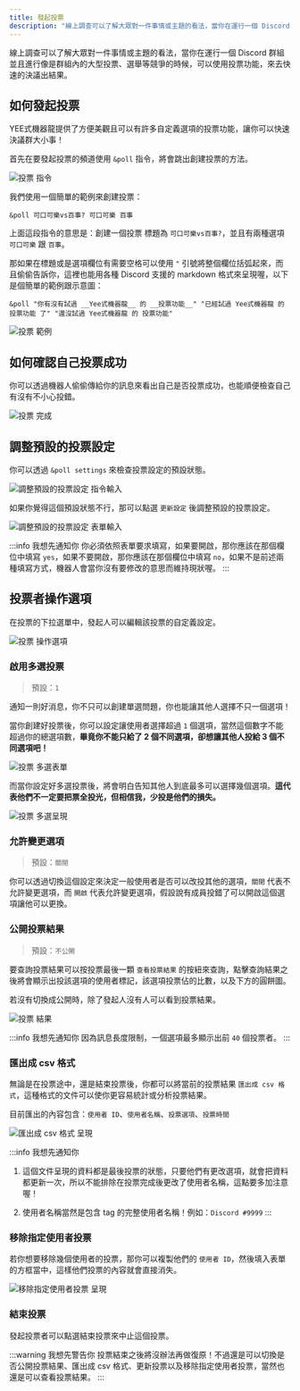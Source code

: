 ---
title: 發起投票
description: "線上調查可以了解大眾對一件事情或主題的看法，當你在運行一個 Discord 群組並且進行像是群組內的大型投票、選舉等競爭的時候，可以使用投票功能，來去快速的決議出結果。YEE式機器龍提供了方便美觀且可以有許多自定義選項的投票功能，讓你可以快速決議群大小事！"
---


線上調查可以了解大眾對一件事情或主題的看法，當你在運行一個 Discord 群組並且進行像是群組內的大型投票、選舉等競爭的時候，可以使用投票功能，來去快速的決議出結果。

## 如何發起投票

YEE式機器龍提供了方便美觀且可以有許多自定義選項的投票功能，讓你可以快速決議群大小事！

首先在要發起投票的頻道使用 `&poll` 指令，將會跳出創建投票的方法。

<Adsense/>

![投票 指令](/img/docs/poll/poll-command.png)

我們使用一個簡單的範例來創建投票：

```
&poll 可口可樂vs百事? 可口可樂 百事
```

上面這段指令的意思是：創建一個投票 標題為 `可口可樂vs百事?`，並且有兩種選項 `可口可樂` 跟 `百事`。

那如果在標題或是選項欄位有需要空格可以使用 `"` 引號將整個欄位括弧起來，而且偷偷告訴你，這裡也能用各種 Discord 支援的 markdown 格式來呈現喔，以下是個簡單的範例跟示意圖：

```
&poll "你有沒有試過 __Yee式機器龍__ 的 __投票功能__" "已經試過 Yee式機器龍 的 投票功能 了" "還沒試過 Yee式機器龍 的 投票功能"
```

![投票 範例](/img/docs/poll/poll-example.png)

<Adsense/>

## 如何確認自己投票成功

你可以透過機器人偷偷傳給你的訊息來看出自己是否投票成功，也能順便檢查自己有沒有不小心投錯。

![投票 完成](/img/docs/poll/poll-done.png)

## 調整預設的投票設定

你可以透過 `&poll settings` 來檢查投票設定的預設狀態。

![調整預設的投票設定 指令輸入](/img/docs/poll/poll-settings.png)

如果你覺得這個預設狀態不行，那可以點選 `更新設定` 後調整預設的投票設定。

![調整預設的投票設定 表單輸入](/img/docs/poll/poll-setiings_input.png)

:::info 我想先通知你
你必須依照表單要求填寫，如果要開啟，那你應該在那個欄位中填寫 `yes`，如果不要開啟，那你應該在那個欄位中填寫 `no`，如果不是前述兩種填寫方式，機器人會當你沒有要修改的意思而維持現狀喔。
:::

## 投票者操作選項

在投票的下拉選單中，發起人可以編輯該投票的自定義設定。

![投票 操作選項](/img/docs/poll/poll-operation.png)

### 啟用多選投票

> 預設：`1`

通知一則好消息，你不只可以創建單選問題，你也能讓其他人選擇不只一個選項！

當你創建好投票後，你可以設定讓使用者選擇超過 `1` 個選項，當然這個數字不能超過你的總選項數，**畢竟你不能只給了 2 個不同選項，卻想讓其他人投給 3 個不同選項吧！**

![投票 多選表單](/img/docs/poll/poll-choices)

而當你設定好多選投票後，將會明白告知其他人到底最多可以選擇幾個選項。**這代表他們不一定要把票全投光，但相信我，少投是他們的損失。**

![投票 多選呈現](/img/docs/poll/poll-choices_show.png)

### 允許變更選項

> 預設：`關閉`

你可以透過切換這個設定來決定一般使用者是否可以改投其他的選項，`關閉` 代表不允許變更選項，而 `開啟` 代表允許變更選項，假設說有成員投錯了可以開啟這個選項讓他可以更換。

### 公開投票結果

> 預設：`不公開`

要查詢投票結果可以按投票最後一顆 `查看投票結果` 的按紐來查詢，點擊查詢結果之後將會顯示出投該選項的使用者標記，該選項投票佔的比數，以及下方的圓餅圖。

若沒有切換成公開時，除了發起人沒有人可以看到投票結果。

<Adsense/>

![投票 結果](/img/docs/poll/poll-result.png)

:::info 我想先通知你
因為訊息長度限制，一個選項最多顯示出前 `40` 個投票者。
:::

### 匯出成 csv 格式

無論是在投票途中，還是結束投票後，你都可以將當前的投票結果 `匯出成 csv 格式`，這種格式的文件可以使你更容易統計或分析投票結果。

目前匯出的內容包含：`使用者 ID`、`使用者名稱`、`投票選項`、`投票時間`

![匯出成 csv 格式 呈現](/img/docs/poll/poll-csv_output.png)

:::info 我想先通知你
1. 這個文件呈現的資料都是最後投票的狀態，只要他們有更改選項，就會把資料都更新一次，所以不能排除在投票完成後更改了使用者名稱，這點要多加注意喔！

2. 使用者名稱當然是包含 tag 的完整使用者名稱！例如：`Discord #9999`
:::

### 移除指定使用者投票

若你想要移除幾個使用者的投票，那你可以複製他們的 `使用者 ID`，然後填入表單的方框當中，這樣他們投票的內容就會直接消失。

![移除指定使用者投票 呈現](/img/docs/poll/poll-remove_user.png)

### 結束投票

發起投票者可以點選結束投票來中止這個投票。

:::warning 我想先警告你
投票結束之後將沒辦法再做復原！不過還是可以切換是否公開投票結果、匯出成 csv 格式、更新投票以及移除指定使用者投票，當然也還是可以查看投票結果。
:::

<Adsense/>
